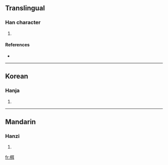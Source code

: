 ==Translingual==

===Han character===
{{Han char|rn=75|rad=木|as=06|sn=10|four=4194<sub>0</sub>|canj=木尸十 (DSJ)}}

# {{defn|Han|sort=木06}}

====References====
* {{Han ref|kx=0523.160|dkj=14728|dj=0911.140|hdz=21195.020|uh=682E|ud=26670|bh=D1F0|bd=53744}}

----

==Korean==

===Hanja===
{{ko-hanja|hangeul=이|eumhun=|rv=i|mr=i|y=i}}

# {{defn|Korean}}

----

==Mandarin==

===Hanzi===
{{cmn-hanzi|pin=[[ěr]] ([[er3]])|wg=erh<sup>3</sup>}}

# {{defn|Mandarin}}

[[fr:栮]]